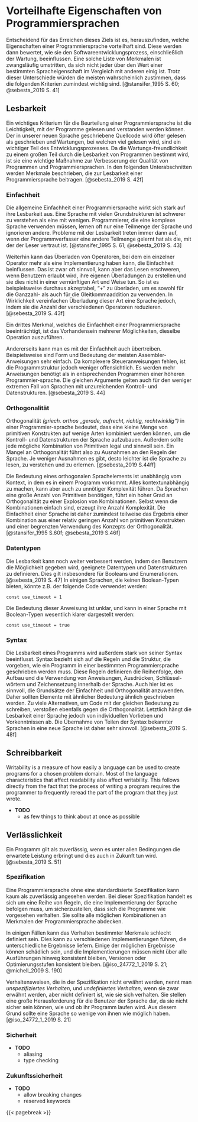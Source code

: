 <!-- # Advantageous Characteristics of Programming Languages -->
# Vorteilhafte Eigenschaften von Programmiersprachen

<!-- # Positive/Advantageous/Desirable Characteristics/Properties of Programming Languages
# Desirable Characteristics of Programming Languages
# Influences on Language Design
# Eveluation Criteria -->

<!--
Crucial to achieving this goal is to find out which features of a programming language are beneficial.
These are then evaluated in terms of how they affect the software development process, including maintenance.
Such a list of characteristics is necessarily controversial,
as it is difficult to get everyone to agree on the value of some given language property relative to others.
In spite of these differences, most would probably agree that the following criteria are at least important.
-->
Entscheidend für das Erreichen dieses Ziels ist es, herauszufinden, welche Eigenschaften einer Programmiersprache vorteilhaft sind.
Diese werden dann bewertet, wie sie den Softwareentwicklungsprozess, einschließlich der Wartung, beeinflussen.
Eine solche Liste von Merkmalen ist zwangsläufig umstritten, da sich nicht jeder über den Wert einer bestimmten Spracheigenschaft im Vergleich mit anderen einig ist.
Trotz dieser Unterschiede würden die meisten wahrscheinlich zustimmen, dass die folgenden Kriterien zumindest wichtig sind.
[@stansifer_1995 S. 60; @sebesta_2019 S. 41]

<!-- ## Readability -->
## Lesbarkeit

<!--
One key criteria for judging a programming language is the ease with which programs can be read and understood.
Source code written in our new language will possibly be read more often then written
and maintenance, where a lot of reading happens, is as a major part of the developement cycle.
Because ease of maintenance is determined in large part by the
readability of programs, readability is an important measure to improve the
quality of programs and programming languages.
-- Readability should be considered in the context of the problem domain. --
__TODO CONTEXT OF RYM__
The following subsections describe characteristics that contribute to the
readability of a programming language.
-->
Ein wichtiges Kriterium für die Beurteilung einer Programmiersprache ist die Leichtigkeit, mit der Programme gelesen und verstanden werden können.
Der in unserer neuen Sprache geschriebene Quellcode wird öfter gelesen als geschrieben und Wartungen,
bei welchen viel gelesen wird, sind ein wichtiger Teil des Entwicklungsprozesses.
Da die Wartungs-freundlichkeit zu einem großen Teil durch die Lesbarkeit von Programmen bestimmt wird,
ist sie eine wichtige Maßnahme zur Verbesserung der Qualität von Programmen und Programmiersprachen.
In den folgenden Unterabschnitten werden Merkmale beschrieben, die zur Lesbarkeit einer Programmiersprache beitragen.
[@sebesta_2019 S. 42f]

<!-- ### Simplicity -->
### Einfachheit

<!--
The overall simplicity of a programming language strongly affects its readability.
A language with a large number of basic constructs is more difficult to understand than a simpler one.
Programmers who must use a complex language often learn just a subset of the language and ignore its other features.
Readability problems occur whenever the program’s author has learned a different subset from that subset with which the reader is familiar.
-->
Die allgemeine Einfachheit einer Programmiersprache wirkt sich stark auf ihre Lesbarkeit aus.
Eine Sprache mit vielen Grundstrukturen ist schwerer zu verstehen als eine mit wenigen.
Programmierer, die eine komplexe Sprache verwenden müssen,
lernen oft nur eine Teilmenge der Sprache und ignorieren andere.
Probleme mit der Lesbarkeit treten immer dann auf, wenn der Programmverfasser eine andere Teilmenge gelernt hat als die, mit der der Leser vertraut ist.
[@stansifer_1995 S. 61; @sebesta_2019 S. 43]

<!--
in which a single operator can have more than one meaning.
Although this is often useful, it can lead to reduced readability if users are allowed to create their own overloading and do not do it sensibly.
For example, it is clearly acceptable to overload "+"" to use it for both integer and floating-point addition.
In fact, this overloading simplifies a language by reducing the number of operators. How the overloading in Rym works is explained in @sec-polymorphism.
-->
Weiterhin kann das Überladen von Operatoren<!-- ^[Wie das Überladen in Rym funktioniert, wird in @sec-polymorphism erklärt.] -->,
bei dem ein einzelner Operator mehr als eine Implementierung haben kann,
die Einfachheit beinflussen.
Das ist zwar oft sinnvoll, kann aber das Lesen erschweren,
wenn Benutzern erlaubt wird, ihre eigenen Überladungen zu erstellen
und sie dies nicht in einer vernünftigen Art und Weise tun.
So ist es beispielsweise durchaus akzeptabel, "+" zu überladen,
um es sowohl für die Ganzzahl- als auch für die Gleitkommaaddition zu verwenden.
In Wirklichkeit vereinfachen Überladung dieser Art eine Sprache jedoch,
indem sie die Anzahl der verschiedenen Operatoren reduzieren.
[@sebesta_2019 S. 43f]

<!--
A second complicating characteristic of a programming language is, having more than one way to accomplish the same operation.
-->
Ein drittes Merkmal, welches die Einfachheit einer Programmiersprache beeinträchtigt,
ist das Vorhandensein mehrerer Möglichkeiten, dieselbe Operation auszuführen.
<!-- TODO write more? -->

<!--
On the other hand, simplicity can be taken too far.
For example, the form and meaning of most assembler instructions are very simple.
Since more complex control statements are missing, the programme structure is less obvious.
More of them are needed than in equivalent programs in a higher programming language.
The same arguments apply to the less extreme case of languages with inadequate control and data structures.
-->
Andererseits kann man es mit der Einfachheit auch übertreiben.
Beispielsweise sind Form und Bedeutung der meisten Assembler-Anweisungen sehr einfach.
Da komplexere Steueranweisungen fehlen, ist die Programmstruktur jedoch weniger offensichtlich.
Es werden mehr Anweisungen benötigt als in entsprechenden Programmen einer höheren Programmier-sprache.
Die gleichen Argumente gelten auch für den weniger extremen Fall von Sprachen mit unzureichenden Kontroll- und Datenstrukturen.
[@sebesta_2019 S. 44]

<!-- ### Orthogonality -->
### Orthogonalität

<!--
Orthogonality^[The word orthogonal comes from the mathematical concept of orthogonal vectors, which are independent of eachother.] in a programming language means that a small set of primitive constructs can be combined in a small number of ways to build the control and data structures of the language.
Furthermore, every possible combination of primitives should be legal and meaningful.
Therefore, a lack of orthogonality leads to exceptions to the rules of the language.
The more orthogonal the design of a language, the fewer exceptions the language rules require.
Fewer exceptions mean a higher degree of regularity in the design, which makes the language easier to learn, read, and understand.
-->
Orthogonalität _(griech. orthos „gerade, aufrecht, richtig, rechtwinklig“)_ in einer Programmier-sprache bedeutet,
dass eine kleine Menge von primitiven Konstrukten auf wenige Arten kombiniert werden können,
um die Kontroll- und Datenstrukturen der Sprache aufzubauen.
Außerdem sollte jede mögliche Kombination von Primitiven legal und sinnvoll sein.
Ein Mangel an Orthogonalität führt also zu Ausnahmen an den Regeln der Sprache.
Je weniger Ausnahmen es gibt, desto leichter ist die Sprache zu lesen, zu verstehen und zu erlernen.
[@sebesta_2019 S.44ff]

<!--
The meaning of an orthogonal language feature is independent of the context of its appearance in a program.
But making everything context independent can lead to unnecessary complexity as well.
Because languages require a large number of primitives, a high degree of orthogonality results in an explosion of combinations.
So, even if the combinations are simple, their sheer numbers leads to complexity.
Simplicity in a language, therefore, is at least in part the result of a combination of a relatively small number of primitive constructs and a limited use of the concept of orthogonality.
-->
Die Bedeutung eines orthogonalen Sprachelements ist unabhängig vom Kontext,
in dem es in einem Programm vorkommt.
Alles kontextunabhängig zu machen, kann aber auch zu unnötiger Komplexität führen.
Da Sprachen eine große Anzahl von Primitiven benötigen, führt ein hoher Grad an Orthogonalität zu einer Explosion von Kombinationen.
Selbst wenn die Kombinationen einfach sind, erzeugt ihre Anzahl Komplexität.
Die Einfachheit einer Sprache ist daher zumindest teilweise das Ergebnis einer Kombination aus einer relativ geringen Anzahl von primitiven Konstrukten und einer begrenzten Verwendung des Konzepts der Orthogonalität.
[@stansifer_1995 S.60f; @sebesta_2019 S.46f]

<!-- ### Data Types -->
### Datentypen

<!--
Readability can be increased even more by allowing users to define adequate data types and data structures for specific use cases.
This especially applies to Booleans and Enumerations.
For example, in some languages that do not provide a Boolean type the following code could be used: -->
Die Lesbarkeit kann noch weiter verbessert werden,
indem den Benutzern die Möglichkeit gegeben wird,
geeignete Datentypen und Datenstrukturen zu definieren.
Dies gilt insbesondere für Booleans und Enumerationen.
[@sebesta_2019 S. 47]
In einigen Sprachen, die keinen Boolean-Typen bieten,
könnte z.B. der folgende Code verwendet werden:

```rym
const use_timeout = 1
```

<!--
The meaning of this statement is unclear,
whereas in a language that includes Boolean types, the following would be used:
-->
Die Bedeutung dieser Anweisung ist unklar,
und kann in einer Sprache mit Boolean-Typen wesentlich klarer dargestellt werden:

```rym
const use_timeout = true
```

### Syntax

<!-- Syntax greatly impacts the readability of programs.
It refers to the rules and structure of a programming language.
These rules define how a program must be written including the arrangement and formation of statements, expressions, keywords, punctuation. -->

<!--
The readability of a program is greatly influenced by its syntax.
Syntax refers to the set of rules and structure that dictate how a program must be written in a particular programming language.
These rules define the order, construction and use of statements, expressions, keywords and punctuation within the language.
It makes sense to apply the principles of simplicity and orthogonality here too.
Therefore, elements of similar meaning should be written similarly.
Having too many alternatives for writing code with the same meaning also violates orthogonality.
Ultimately, however, the readability of a language depends on individual preferences and prior knowledge.
Adopting parts of the syntax of well-known languages into a new one therefore makes a lot of sense.
-->
Die Lesbarkeit eines Programms wird außerdem stark von seiner Syntax beeinflusst.
Syntax bezieht sich auf die Regeln und die Struktur, die vorgeben, wie ein Programm in einer bestimmten Programmiersprache geschrieben werden muss.
Diese Regeln definieren die Reihenfolge, den Aufbau und die Verwendung von Anweisungen, Ausdrücken, Schlüssel-wörtern und Zeichensetzung innerhalb der Sprache.
Auch hier ist es sinnvoll, die Grundsätze der Einfachheit und Orthogonalität anzuwenden.
Daher sollten Elemente mit ähnlicher Bedeutung ähnlich geschrieben werden.
Zu viele Alternativen, um Code mit der gleichen Bedeutung zu schreiben, verstoßen ebenfalls gegen die Orthogonalität.
Letztlich hängt die Lesbarkeit einer Sprache jedoch von individuellen Vorlieben und Vorkenntnissen ab.
Die Übernahme von Teilen der Syntax bekannter Sprachen in eine neue Sprache ist daher sehr sinnvoll.
[@sebesta_2019 S. 48f]

<!-- ## Writability -->
## Schreibbarkeit

<!-- TODO -->
Writability is a measure of how easily a language can be used to create programs for a chosen problem domain.
Most of the language characteristics that affect readability also affect writability.
This follows directly from the fact that the process of writing a program requires the programmer to frequently reread the part of the program that they just wrote.



- __TODO__
  - as few things to think about at once as possible

<!-- ## Reliability -->
## Verlässlichkeit

<!-- A program is said to be reliable if it performs as expected under all conditions and will continue to in the future. -->
Ein Programm gilt als zuverlässig, wenn es unter allen Bedingungen die erwartete Leistung erbringt und dies auch in Zukunft tun wird.
[@sebesta_2019 S. 51]

<!-- ### Specification -->
### Spezifikation

<!--
A programming language without a standardised specification can hardly be considered reliable.
This specification is a set of rules that an implementation of the language must obey to ensure that programs behave as intended.
It should cover all possible combinations of programming language features.
-->
Eine Programmiersprache ohne eine standardisierte Spezifikation kann kaum als zuverlässig angesehen werden.
Bei dieser Spezifikation handelt es sich um eine Reihe von Regeln,
die eine Implementierung der Sprache befolgen muss, um sicherzustellen,
dass sich die Programme wie vorgesehen verhalten.
Sie sollte alle möglichen Kombinationen an Merkmalen der Programmiersprache abdecken.

<!--
In some cases, the behaviour of certain features may be poorly defined.
This can lead to different implementations that produce different results.
Some of the possible outcomes can be harmful and the implementations are not required to remain consistent across executions,
versions, or levels of optimisation.
-->
In einigen Fällen kann das Verhalten bestimmter Merkmale schlecht definiert sein.
Dies kann zu verschiedenen Implementierungen führen, die unterschiedliche Ergebnisse liefern.
Einige der möglichen Ergebnisse können schädlich sein, und die Implementierungen müssen nicht über alle Ausführungen hinweg konsistent bleiben,
Versionen oder Optimierungsstufen konsistent bleiben.
[@iso_24772_1_2019 S. 21; @michell_2009 S. 190]

<!--
Behaviours that are not mentioned in the specification are called _unspecified behaviour_,
and _undefined behaviour_ if they are mentioned, but it is not defined how they behave.
They pose a significant challenge to users of the language, as they cannot be sure how and whether their program will run.
For this reason, a language should have as few of them as possible.
-->
Verhaltensweisen, die in der Spezifikation nicht erwähnt werden, nennt man _unspezifiziertes Verhalten_,
und _undefiniertes Verhalten_, wenn sie zwar erwähnt werden, aber nicht definiert ist, wie sie sich verhalten.
Sie stellen eine große Herausforderung für die Benutzer der Sprache dar, da sie nicht sicher sein können, wie und ob ihr Programm laufen wird.
Aus diesem Grund sollte eine Sprache so wenige von ihnen wie möglich haben.
[@iso_24772_1_2019 S. 21]

<!-- ### Open Source -->

<!--
Open source programming languages are those whose source code is freely available for anyone to use, modify, and distribute. This can be a significant advantage for software development, as it allows for a wider range of people to contribute to the language, which can lead to more innovation and faster development. Additionally, open source languages allow for more transparency, which can improve trust in the language and the programs created with it.
Future Proof

A future-proof programming language is one that is designed to be able to evolve and adapt over time. This can be an important characteristic for a language to have, as it allows for the language to remain relevant and useful even as technology and programming practices change.

One way that a language can be future-proof is by allowing for breaking changes. Breaking changes refer to changes that alter the way the language works in such a way that existing programs may no longer work as intended. While these changes can be disruptive in the short term, they can also be necessary for the language to evolve and adapt to new technology and programming practices.

Another way that a language can be future-proof is by reserving keywords. Reserved keywords are words that are reserved for specific use in the language, and cannot be used as variable or function names. This can allow for the language to introduce new features and functionality without causing conflicts with existing programs.

Overall, having a language that is future-proof allows for the language to stay relevant and useful for a longer period of time, thus making it more reliable for the development process.
-->

<!-- ### Safety -->
### Sicherheit

<!-- Safety is also an important aspect of specification, as it helps to avoid undefined behavior and aliasing, which can lead to unexpected and unpredictable results. Type checking is another important aspect of specification, as it helps to ensure that the program is using the correct data types in the correct way, which can help to prevent errors and improve the overall reliability of the program. -->

- __TODO__
  - aliasing
  - type checking

<!-- ### Future Proof -->
### Zukunftssicherheit

- __TODO__
  - allow breaking changes
  - reserved keywords

<!-- Portability

Portability is another important characteristic of a programming language. A program that is portable can be easily adapted to different platforms and environments. This is especially important for programs that are intended to be used in multiple locations or by -->

<!--
Certain languages (e.g., Smalltalk and Python) are sometimes referred to as
“interpreted languages” because most of their semantic error checking must
be performed at run time. Certain other languages (e.g., Fortran and C)
are sometimes referred to as “compiled languages” because almost all of their
semantic error checking can be performed statically. This terminology isn’t
strictly correct: interpreters for C and Fortran can be built easily, and a com-
piler can generate code to perform even the most extensive dynamic semantic
checks. That said, language design has a profound effect on “compilability.”
@scott_2016
 -->

{{< pagebreak >}}
